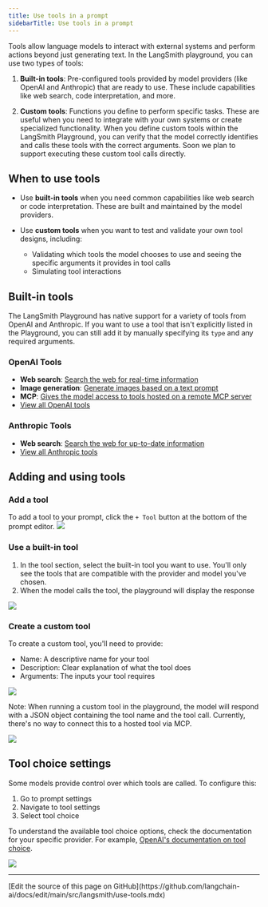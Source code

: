 ```yaml
---
title: Use tools in a prompt
sidebarTitle: Use tools in a prompt
---
```


Tools allow language models to interact with external systems and perform actions beyond just generating text. In the LangSmith playground, you can use two types of tools:

1. **Built-in tools**: Pre-configured tools provided by model providers (like OpenAI and Anthropic) that are ready to use. These include capabilities like web search, code interpretation, and more.

2. **Custom tools**: Functions you define to perform specific tasks. These are useful when you need to integrate with your own systems or create specialized functionality. When you define custom tools within the LangSmith Playground, you can verify that the model correctly identifies and calls these tools with the correct arguments. Soon we plan to support executing these custom tool calls directly.

## When to use tools

* Use **built-in tools** when you need common capabilities like web search or code interpretation. These are built and maintained by the model providers.

* Use **custom tools** when you want to test and validate your own tool designs, including:

  * Validating which tools the model chooses to use and seeing the specific arguments it provides in tool calls
  * Simulating tool interactions

## Built-in tools

The LangSmith Playground has native support for a variety of tools from OpenAI and Anthropic. If you want to use a tool that isn't explicitly listed in the Playground, you can still add it by manually specifying its `type` and any required arguments.

### OpenAI Tools

* **Web search**: [Search the web for real-time information](https://platform.openai.com/docs/guides/tools-web-search?api-mode=responses)
* **Image generation**: [Generate images based on a text prompt](https://platform.openai.com/docs/guides/tools-image-generation)
* **MCP**: [Gives the model access to tools hosted on a remote MCP server](https://platform.openai.com/docs/guides/tools-remote-mcp)
* [View all OpenAI tools](https://platform.openai.com/docs/guides/tools?api-mode=responses)

### Anthropic Tools

* **Web search**: [Search the web for up-to-date information](https://docs.anthropic.com/en/docs/agents-and-tools/tool-use/web-search-tool)
* [View all Anthropic tools](https://docs.anthropic.com/en/docs/agents-and-tools/tool-use/overview)

## Adding and using tools

### Add a tool

To add a tool to your prompt, click the `+ Tool` button at the bottom of the prompt editor. ![](/langsmith/images/add-tool.png)

### Use a built-in tool

1. In the tool section, select the built-in tool you want to use. You'll only see the tools that are compatible with the provider and model you've chosen.
2. When the model calls the tool, the playground will display the response

![](/langsmith/images/web-search-tool.gif)

### Create a custom tool

To create a custom tool, you'll need to provide:

* Name: A descriptive name for your tool
* Description: Clear explanation of what the tool does
* Arguments: The inputs your tool requires

![](/langsmith/images/custom-tool.gif)

Note: When running a custom tool in the playground, the model will respond with a JSON object containing the tool name and the tool call. Currently, there's no way to connect this to a hosted tool via MCP.

![](/langsmith/images/tool-call.png)

## Tool choice settings

Some models provide control over which tools are called. To configure this:

1. Go to prompt settings
2. Navigate to tool settings
3. Select tool choice

To understand the available tool choice options, check the documentation for your specific provider. For example, [OpenAI's documentation on tool choice](https://platform.openai.com/docs/guides/function-calling/function-calling-behavior?api-mode=responses#tool-choice).

![](/langsmith/images/tool-choice.png)

---

<Callout icon="pen-to-square" iconType="regular">
  [Edit the source of this page on GitHub](https://github.com/langchain-ai/docs/edit/main/src/langsmith/use-tools.mdx)
</Callout>
